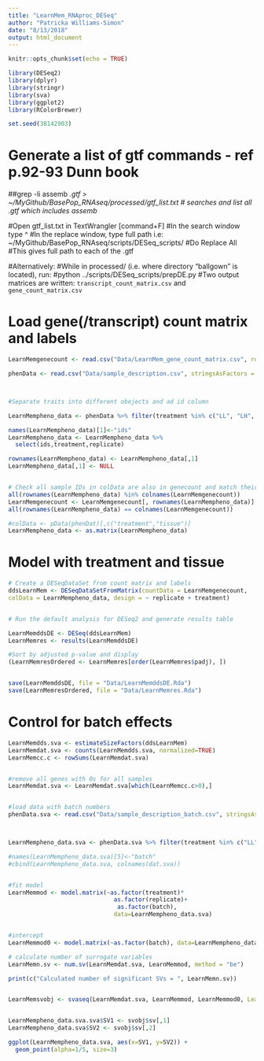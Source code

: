 ```yaml
---
title: "LearnMem_RNAproc_DESeq"
author: "Patricka Williams-Simon"
date: "8/13/2018"
output: html_document
---
```


```r
knitr::opts_chunk$set(echo = TRUE)

library(DESeq2)
library(dplyr)
library(stringr)
library(sva)
library(ggplot2)
library(RColorBrewer)

set.seed(38142903)
```

# Generate a list of gtf commands - ref p.92-93 Dunn book

##grep -li assemb *.gtf > ~/MyGithub/BasePop_RNAseq/processed/gtf_list.txt
# searches and list all .gtf which includes assemb*

#Open gtf_list.txt in TextWrangler [command+F]
#In the search window type ^
#In the replace window, type full path i.e: ~/MyGithub/BasePop_RNAseq/scripts/DESeq_scripts/
#Do Replace All
#This gives full path to each of the .gtf

#Alternatively:
#While in processed/ (i.e. where directory "ballgown" is located), run:
#python ../scripts/DESeq_scripts/prepDE.py
#Two output matrices are written: `transcript_count_matrix.csv` and `gene_count_matrix.csv`



# Load gene(/transcript) count matrix and labels

```r
LearnMemgenecount <- read.csv("Data/LearnMem_gene_count_matrix.csv", row.names="gene_id")

phenData <- read.csv("Data/sample_description.csv", stringsAsFactors = FALSE)



#Separate traits into different obejects and ad id column 

LearnMempheno_data <- phenData %>% filter(treatment %in% c("LL", "LH", "ML", "MH" ))

names(LearnMempheno_data)[1]<-"ids"
LearnMempheno_data <- LearnMempheno_data %>%
  select(ids,treatment,replicate)

rownames(LearnMempheno_data) <- LearnMempheno_data[,1]
LearnMempheno_data[,1] <- NULL


# Check all sample IDs in colData are also in genecount and match their orders
all(rownames(LearnMempheno_data) %in% colnames(LearnMemgenecount))
LearnMemgenecount <- LearnMemgenecount[, rownames(LearnMempheno_data)]
all(rownames(LearnMempheno_data) == colnames(LearnMemgenecount))

#colData <- pData(phenDat)[,c("treatment","tissue")]
LearnMempheno_data <- as.matrix(LearnMempheno_data)

```

# Model with treatment and tissue

```r
# Create a DESeqDataSet from count matrix and labels
ddsLearnMem <- DESeqDataSetFromMatrix(countData = LearnMemgenecount,
colData = LearnMempheno_data, design = ~ replicate + treatment)


# Run the default analysis for DESeq2 and generate results table

LearnMemddsDE <- DESeq(ddsLearnMem)
LearnMemres <- results(LearnMemddsDE)

#Sort by adjusted p-value and display
(LearnMemresOrdered <- LearnMemres[order(LearnMemres$padj), ])


save(LearnMemddsDE, file = "Data/LearnMemddsDE.Rda")
save(LearnMemresOrdered, file = "Data/LearnMemres.Rda")
```

# Control for batch effects

```r
LearnMemdds.sva <- estimateSizeFactors(ddsLearnMem)
LearnMemdat.sva <- counts(LearnMemdds.sva, normalized=TRUE)
LearnMemcc.c <- rowSums(LearnMemdat.sva)


#remove all genes with 0s for all samples
LearnMemdat.sva <- LearnMemdat.sva[which(LearnMemcc.c>0),]


#load data with batch numbers
phenData.sva <- read.csv("Data/sample_description_batch.csv", stringsAsFactors = FALSE)



LearnMempheno_data.sva <- phenData.sva %>% filter(treatment %in% c("LL", "LH", "ML", "MH" ))

#names(LearnMempheno_data.sva)[5]<-"batch"
#cbind(LearnMempheno_data.sva, colnames(dat.sva))


#fit model
LearnMemmod <- model.matrix(~as.factor(treatment)* 
                              as.factor(replicate)+
                               as.factor(batch),
                              data=LearnMempheno_data.sva)


#intercept
LearnMemmod0 <- model.matrix(~as.factor(batch), data=LearnMempheno_data.sva) 

# calculate number of surrogate variables
LearnMemn.sv <- num.sv(LearnMemdat.sva, LearnMemmod, method = "be")

print(c("Calculated number of significant SVs = ", LearnMemn.sv))


LearnMemsvobj <- svaseq(LearnMemdat.sva, LearnMemmod, LearnMemmod0, LearnMemn.sv=LEarnMemn.sv)


LearnMempheno_data.sva.sva$SV1 <- svobj$sv[,1]
LearnMempheno_data.sva$SV2 <- svobj$sv[,2]

ggplot(LearnMempheno_data.sva, aes(x=SV1, y=SV2)) +
  geom_point(alpha=1/5, size=3)



```


